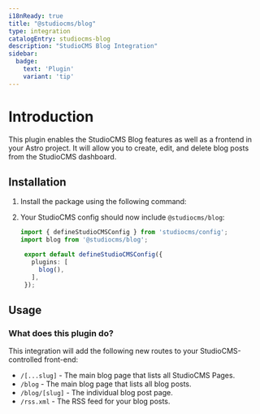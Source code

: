 ```yaml
---
i18nReady: true
title: "@studiocms/blog"
type: integration
catalogEntry: studiocms-blog
description: "StudioCMS Blog Integration"
sidebar:
  badge: 
    text: 'Plugin'
    variant: 'tip'
---
```



# Introduction

This plugin enables the StudioCMS Blog features as well as a frontend in your Astro project. It will allow you to create, edit, and delete blog posts from the StudioCMS dashboard.

## Installation

1. Install the package using the following command:

   <PackageManagers pkg="studiocms" type='run' args='add @studiocms/blog' />

2. Your StudioCMS config should now include `@studiocms/blog`:

   ```ts twoslash title="studiocms.config.mjs" {2, 6}
   import { defineStudioCMSConfig } from 'studiocms/config';
   import blog from '@studiocms/blog';

    export default defineStudioCMSConfig({
      plugins: [
        blog(),
      ],
    });
   ```
## Usage

### What does this plugin do?

This integration will add the following new routes to your StudioCMS-controlled front-end:

- `/[...slug]` - The main blog page that lists all StudioCMS Pages.
- `/blog` - The main blog page that lists all blog posts.
- `/blog/[slug]` - The individual blog post page.
- `/rss.xml` - The RSS feed for your blog posts.
